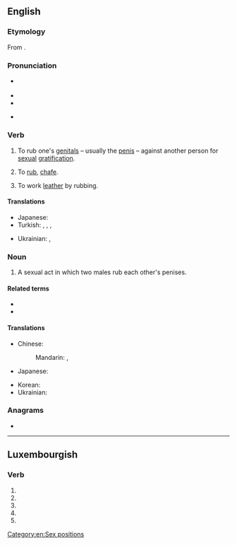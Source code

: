 ==English==
{{wp}}

===Etymology===
From {{der|en|fro|froter||to rub, to polish}}.

===Pronunciation===
* {{a|RP}} {{IPA|en|/fɹɒt/}}
* {{audio|en|En-au-frot.ogg|Audio (AU)}}
* {{rhymes|en|ɒt}}
* {{homophones|en|fraught}} {{qualifier|in accents with the [[cot-caught merger]]}}

===Verb===
{{en-verb|frott}}

# {{lb|en|slang}} To rub one's [[genital]]s – usually the [[penis]] – against another person for [[sexual]] [[gratification]].
# {{lb|en|archaic}} To [[rub]], [[chafe]].
# {{lb|en|tanning}} To work [[leather]] by rubbing.

====Translations====
{{trans-top|to rub someone for sexual gratification}}
* Japanese: {{t|ja|兜合わせる}}
* Turkish: {{t|tr|kerkinmek}}, {{t|tr|sürttürmek}}, {{t+|tr|dayamak}}, {{t+|tr|fortlamak}}
{{trans-mid}}
* Ukrainian: {{t|uk|секеля́тися}}, {{t|uk|те́ртися}}
{{trans-bottom}}

===Noun===
{{en-noun}}

# A sexual act in which two males rub each other's penises.

====Related terms====
* {{l|en|frotteurism}}
* {{l|en|frottage}}

====Translations====
{{trans-top|sexual act}}
* Chinese:
*: Mandarin: {{t|cmn|陰莖摩擦}}, {{t|cmn|阴茎摩擦|tr=yīnjīng mócā}}
* Japanese: {{t|ja|兜合わせ|tr=かぶとあわせ, kabutoawase}}
{{trans-mid}}
* Korean: {{t|ko|프롯}}
* Ukrainian: {{t|uk|секеля́ння|n}}
{{trans-bottom}}

===Anagrams===
* {{anagrams|en|a=fort|Fort|for't|fort}}

[[Category:en:Sex positions]]

----

==Luxembourgish==

===Verb===
{{head|lb|verb form}}

# {{inflection of|lb|froen||2|p|pres|indc}}
# {{inflection of|lb|froen||1|s|pret|indc}}
# {{inflection of|lb|froen||3|s|pret|indc}}
# {{inflection of|lb|froen||2|p|pret|indc}}
# {{inflection of|lb|froen||2|p|impr}}